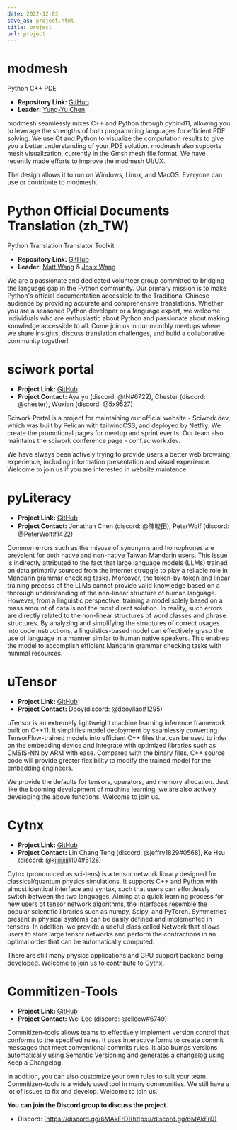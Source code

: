 ```yaml
---
date: 2022-12-03
save_as: project.html
title: project
url: project
---
```


# modmesh

<div className="mb-5 flex">
  <span className="space-x-2 px-2">
    <TagIcon />
    <span>Python</span>
  </span>
  <span className="space-x-2 px-2">
    <TagIcon />
    <span>C++</span>
  </span>
  <span className="space-x-2 px-2">
    <TagIcon />
    <span>PDE</span>
  </span>
</div>

- **Repository Link:** [GitHub](https://github.com/solvcon/modmesh)
- **Leader:** [Yung-Yu Chen](https://twitter.com/yungyuc)

modmesh seamlessly mixes C++ and Python through pybind11, allowing you
to leverage the strengths of both programming languages for efficient
PDE solving. We use Qt and Python to visualize the computation results
to give you a better understanding of your PDE solution. modmesh also
supports mesh visualization, currently in the Gmsh mesh file format. We
have recently made efforts to improve the modmesh UI/UX.

The design allows it to run on Windows, Linux, and MacOS. Everyone can
use or contribute to modmesh.

# Python Official Documents Translation (zh_TW)

<div className="mb-5 flex">
  <span className="space-x-2 px-2">
    <TagIcon />
    <span>Python</span>
  </span>
  <span className="space-x-2 px-2">
    <TagIcon />
    <span>Translation</span>
  </span>
  <span className="space-x-2 px-2">
    <TagIcon />
    <span>Translator Toolkit</span>
  </span>
</div>

- **Repository Link:**
  [GitHub](https://github.com/python/python-docs-zh-tw)
- **Leader:** [Matt Wang](https://github.com/mattwang44) & [Josix
  Wang](https://github.com/josix)

We are a passionate and dedicated volunteer group committed to bridging
the language gap in the Python community. Our primary mission is to make
Python\'s official documentation accessible to the Traditional Chinese
audience by providing accurate and comprehensive translations. Whether
you are a seasoned Python developer or a language expert, we welcome
individuals who are enthusiastic about Python and passionate about
making knowledge accessible to all. Come join us in our monthly meetups
where we share insights, discuss translation challenges, and build a
collaborative community together!

# sciwork portal

- **Project Link:** [GitHub](https://github.com/sciwork/swportal)
- **Project Contact:** Aya yu (discord: \@tN#6722), Chester (discord:
  \@chester), Wuxian (discord: \@5x9527)

Sciwork Portal is a project for maintaining our official website -
Sciwork.dev, which was built by Pelican with tailwindCSS, and deployed
by Netfliy. We create the promotional pages for meetup and sprint
events. Our team also maintains the sciwork conference page -
conf.sciwork.dev.

We have always been actively trying to provide users a better web
browsing experience, including information presentation and visual
experience. Welcome to join us if you are interested in website
maintence.

# pyLiteracy

- **Project Link:**
  [GitHub](https://github.com/Chenct-jonathan/Loc_zai_and_Rep_zai_parser)
- **Project Contact:** Jonathan Chen (discord: \@陳畯田), PeterWolf
  (discord: \@PeterWolf#1422)

Common errors such as the misuse of synonyms and homophones are
prevalent for both native and non-native Taiwan Mandarin users. This
issue is indirectly attributed to the fact that large language models
(LLMs) trained on data primarily sourced from the internet struggle to
play a reliable role in Mandarin grammar checking tasks. Moreover, the
token-by-token and linear training process of the LLMs cannot provide
valid knowledge based on a thorough understanding of the non-linear
structure of human language. However, from a linguistic perspective,
training a model solely based on a mass amount of data is not the most
direct solution. In reality, such errors are directly related to the
non-linear structures of word classes and phrase structures. By
analyzing and simplifying the structures of correct usages into code
instructions, a linguistics-based model can effectively grasp the use of
language in a manner similar to human native speakers. This enables the
model to accomplish efficient Mandarin grammar checking tasks with
minimal resources.

# uTensor

- **Project Link:** [GitHub](https://github.com/uTensor/uTensor)
- **Project Contact:** Dboy(discord: \@dboyliao#1295)

uTensor is an extremely lightweight machine learning inference framework
built on C++11. It simplifies model deployment by seamlessly converting
TensorFlow-trained models into efficient C++ files that can be used to
infer on the embedding device and integrate with optimized libraries
such as CMSIS-NN by ARM with ease. Compared with the binary files, C++
source code will provide greater flexibility to modify the trained model
for the embedding engineers.

We provide the defaults for tensors, operators, and memory allocation.
Just like the booming development of machine learning, we are also
actively developing the above functions. Welcome to join us.

# Cytnx

- **Project Link:** [GitHub](https://github.com/Cytnx-dev/Cytnx)
- **Project Contact:** Lin Chang Teng (discord: \@jeffry1829#0568), Ke
  Hsu (discord: \@kjjjjjjjjj1104#5128)

Cytnx (pronounced as sci-tens) is a tensor network library designed for
classical/quantum physics simulations. It supports C++ and Python with
almost identical interface and syntax, such that users can effortlessly
switch between the two languages. Aiming at a quick learning process for
new users of tensor network algorithms, the interfaces resemble the
popular scientific libraries such as numpy, Scipy, and PyTorch.
Symmetries present in physical systems can be easily defined and
implemented in tensors. In addition, we provide a useful class called
Network that allows users to store large tensor networks and perform the
contractions in an optimal order that can be automatically computed.

There are still many physics applications and GPU support backend being
developed. Welcome to join us to contribute to Cytnx.

# Commitizen-Tools

- **Project Link:**
  [GitHub](https://github.com/commitizen-tools/commitizen)
- **Project Contact:** Wei Lee (discord: \@clleew#6749)

Commitizen-tools allows teams to effectively implement version control
that conforms to the specified rules. It uses interactive forms to
create commit messages that meet conventional commits rules. It also
bumps versions automatically using Semantic Versioning and generates a
changelog using Keep a Changelog.

In addition, you can also customize your own rules to suit your team.
Commitizen-tools is a widely used tool in many communities. We still
have a lot of issues to fix and develop. Welcome to join us.

**You can join the Discord group to discuss the project.**

- Discord: [https://discord.gg/6MAkFrD](https://discord.gg/6MAkFrD)

